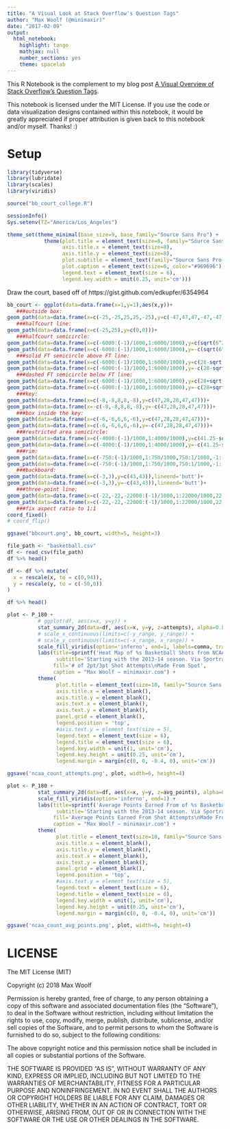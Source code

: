 ```yaml
---
title: "A Visual Look at Stack Overflow's Question Tags"
author: "Max Woolf (@minimaxir)"
date: "2017-02-09"
output:
  html_notebook:
    highlight: tango
    mathjax: null
    number_sections: yes
    theme: spacelab
---
```


This R Notebook is the complement to my blog post [A Visual Overview of Stack Overflow's Question Tags](http://minimaxir.com/2018/02/stack-overflow-questions/).

This notebook is licensed under the MIT License. If you use the code or data visualization designs contained within this notebook, it would be greatly appreciated if proper attribution is given back to this notebook and/or myself. Thanks! :)

# Setup

```r
library(tidyverse)
library(lubridate)
library(scales)
library(viridis)

source("bb_court_college.R")

sessionInfo()
Sys.setenv(TZ="America/Los_Angeles")
```

```r
theme_set(theme_minimal(base_size=9, base_family="Source Sans Pro") +
            theme(plot.title = element_text(size=8, family="Source Sans Pro Bold", margin=margin(t = -0.1, b = 0.1, unit='cm')),
                  axis.title.x = element_text(size=8),
                  axis.title.y = element_text(size=8),
                  plot.subtitle = element_text(family="Source Sans Pro Semibold", color="#969696", size=6),
                  plot.caption = element_text(size=6, color="#969696"),
                  legend.text = element_text(size = 6),
                  legend.key.width = unit(0.25, unit='cm')))
```

Draw the court, based off of https://gist.github.com/edkupfer/6354964

```r
bb_court <- ggplot(data=data.frame(x=1,y=1),aes(x,y))+
   ###outside box:
geom_path(data=data.frame(x=c(-25,-25,25,25,-25),y=c(-47,47,47,-47,-47)))+
   ###halfcourt line:
geom_path(data=data.frame(x=c(-25,25),y=c(0,0)))+
   ###halfcourt semicircle:
geom_path(data=data.frame(x=c(-6000:(-1)/1000,1:6000/1000),y=c(sqrt(6^2-c(-6000:(-1)/1000,1:6000/1000)^2))),aes(x=x,y=y))+
geom_path(data=data.frame(x=c(-6000:(-1)/1000,1:6000/1000),y=-c(sqrt(6^2-c(-6000:(-1)/1000,1:6000/1000)^2))),aes(x=x,y=y))+
   ###solid FT semicircle above FT line:
geom_path(data=data.frame(x=c(-6000:(-1)/1000,1:6000/1000),y=c(28-sqrt(6^2-c(-6000:(-1)/1000,1:6000/1000)^2))),aes(x=x,y=y))+
geom_path(data=data.frame(x=c(-6000:(-1)/1000,1:6000/1000),y=-c(28-sqrt(6^2-c(-6000:(-1)/1000,1:6000/1000)^2))),aes(x=x,y=y))+
   ###dashed FT semicircle below FT line:
geom_path(data=data.frame(x=c(-6000:(-1)/1000,1:6000/1000),y=c(28+sqrt(6^2-c(-6000:(-1)/1000,1:6000/1000)^2))),aes(x=x,y=y),linetype='dashed')+
geom_path(data=data.frame(x=c(-6000:(-1)/1000,1:6000/1000),y=-c(28+sqrt(6^2-c(-6000:(-1)/1000,1:6000/1000)^2))),aes(x=x,y=y),linetype='dashed')+
   ###key:
geom_path(data=data.frame(x=c(-8,-8,8,8,-8),y=c(47,28,28,47,47)))+
geom_path(data=data.frame(x=-c(-8,-8,8,8,-8),y=-c(47,28,28,47,47)))+
   ###box inside the key:
geom_path(data=data.frame(x=c(-6,-6,6,6,-6),y=c(47,28,28,47,47)))+
geom_path(data=data.frame(x=c(-6,-6,6,6,-6),y=-c(47,28,28,47,47)))+
   ###restricted area semicircle:
geom_path(data=data.frame(x=c(-4000:(-1)/1000,1:4000/1000),y=c(41.25-sqrt(4^2-c(-4000:(-1)/1000,1:4000/1000)^2))),aes(x=x,y=y))+
geom_path(data=data.frame(x=c(-4000:(-1)/1000,1:4000/1000),y=-c(41.25-sqrt(4^2-c(-4000:(-1)/1000,1:4000/1000)^2))),aes(x=x,y=y))+
   ###rim:
geom_path(data=data.frame(x=c(-750:(-1)/1000,1:750/1000,750:1/1000,-1:-750/1000),y=c(c(41.75+sqrt(0.75^2-c(-750:(-1)/1000,1:750/1000)^2)),c(41.75-sqrt(0.75^2-c(750:1/1000,-1:-750/1000)^2)))),aes(x=x,y=y))+
geom_path(data=data.frame(x=c(-750:(-1)/1000,1:750/1000,750:1/1000,-1:-750/1000),y=-c(c(41.75+sqrt(0.75^2-c(-750:(-1)/1000,1:750/1000)^2)),c(41.75-sqrt(0.75^2-c(750:1/1000,-1:-750/1000)^2)))),aes(x=x,y=y))+
   ###backboard:
geom_path(data=data.frame(x=c(-3,3),y=c(43,43)),lineend='butt')+
geom_path(data=data.frame(x=c(-3,3),y=-c(43,43)),lineend='butt')+
   ###three-point line:
geom_path(data=data.frame(x=c(-22,-22,-22000:(-1)/1000,1:22000/1000,22,22),y=c(47,47-169/12,41.75-sqrt(23.75^2-c(-22000:(-1)/1000,1:22000/1000)^2),47-169/12,47)),aes(x=x,y=y))+
geom_path(data=data.frame(x=c(-22,-22,-22000:(-1)/1000,1:22000/1000,22,22),y=-c(47,47-169/12,41.75-sqrt(23.75^2-c(-22000:(-1)/1000,1:22000/1000)^2),47-169/12,47)),aes(x=x,y=y))+
   ###fix aspect ratio to 1:1
coord_fixed()
# coord_flip()
```

```r
ggsave("bbcourt.png", bb_court, width=5, height=3)
```


```r
file_path <- "basketball.csv"
df <- read_csv(file_path)
df %>% head()
```

```r
df <- df %>% mutate(
  x = rescale(x, to = c(0,94)),
  y = rescale(y, to = c(-50,0))
)

df %>% head()
```


```r
plot <- P_180 +
          # ggplot(df, aes(x=x, y=y)) +
          stat_summary_2d(data=df, aes(x=x, y=y, z=attempts), alpha=0.8, binwidth=c(25/(2*25), 50/(2*47)), fun=sum) +
          # scale_x_continuous(limits=c(-y_range, y_range)) +
          # scale_y_continuous(limits=c(-x_range, x_range)) +
          scale_fill_viridis(option='inferno', end=1, labels=comma, trans='log10') +
          labs(title=sprintf('Heat Map of %s Basketball Shots from NCAA Games', df %>% pull(attempts) %>% sum() %>% comma()),
                subtitle='Starting with the 2013-14 season. Via Sportradar data located in BigQuery',
               fill='# of 2pt/3pt Shot Attempts\nMade From Spot',
               caption = "Max Woolf — minimaxir.com") +
          theme(
                plot.title = element_text(size=10, family="Source Sans Pro Bold", margin=margin(t = -0.1, b = 0.0, unit='cm')),
                axis.title.x = element_blank(),
                axis.title.y = element_blank(),
                axis.text.x = element_blank(),
                axis.text.y = element_blank(),
                panel.grid = element_blank(),
                legend.position = 'top',
                #axis.text.y = element_text(size = 5),
                legend.text = element_text(size = 6),
                legend.title = element_text(size = 6),
                legend.key.width = unit(1, unit='cm'),
                legend.key.height = unit(0.25, unit='cm'),
                legend.margin = margin(c(0, 0, -0.4, 0), unit='cm'))

ggsave('ncaa_count_attempts.png', plot, width=6, height=4)
```

```r
plot <- P_180 +
          stat_summary_2d(data=df, aes(x=x, y=y, z=avg_points), alpha=0.8, binwidth=c(25/(2*25), 50/(2*47)), fun=mean, drop=T) +
          scale_fill_viridis(option='inferno', end=1) +
          labs(title=sprintf('Average Points Earned From of %s Basketball Shots from NCAA Games', df %>% pull(attempts) %>% sum() %>% comma()),
                subtitle='Starting with the 2013-14 season. Via Sportradar data located in BigQuery',
               fill='Average Points Earned From Shot Attempts\nMade From Spot',
               caption = "Max Woolf — minimaxir.com") +
          theme(
                plot.title = element_text(size=10, family="Source Sans Pro Bold", margin=margin(t = -0.1, b = 0.0, unit='cm')),
                axis.title.x = element_blank(),
                axis.title.y = element_blank(),
                axis.text.x = element_blank(),
                axis.text.y = element_blank(),
                panel.grid = element_blank(),
                legend.position = 'top',
                #axis.text.y = element_text(size = 5),
                legend.text = element_text(size = 6),
                legend.title = element_text(size = 6),
                legend.key.width = unit(1, unit='cm'),
                legend.key.height = unit(0.25, unit='cm'),
                legend.margin = margin(c(0, 0, -0.4, 0), unit='cm'))

ggsave('ncaa_count_avg_points.png', plot, width=6, height=4)
```

# LICENSE

The MIT License (MIT)

Copyright (c) 2018 Max Woolf

Permission is hereby granted, free of charge, to any person obtaining a copy of this software and associated documentation files (the "Software"), to deal in the Software without restriction, including without limitation the rights to use, copy, modify, merge, publish, distribute, sublicense, and/or sell copies of the Software, and to permit persons to whom the Software is furnished to do so, subject to the following conditions:

The above copyright notice and this permission notice shall be included in all copies or substantial portions of the Software.

THE SOFTWARE IS PROVIDED "AS IS", WITHOUT WARRANTY OF ANY KIND, EXPRESS OR IMPLIED, INCLUDING BUT NOT LIMITED TO THE WARRANTIES OF MERCHANTABILITY, FITNESS FOR A PARTICULAR PURPOSE AND NONINFRINGEMENT. IN NO EVENT SHALL THE AUTHORS OR COPYRIGHT HOLDERS BE LIABLE FOR ANY CLAIM, DAMAGES OR OTHER LIABILITY, WHETHER IN AN ACTION OF CONTRACT, TORT OR OTHERWISE, ARISING FROM, OUT OF OR IN CONNECTION WITH THE SOFTWARE OR THE USE OR OTHER DEALINGS IN THE SOFTWARE.